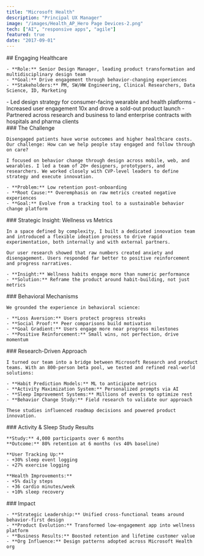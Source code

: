 ```yaml
---
title: "Microsoft Health"
description: "Principal UX Manager"
image: "/images/Health_AP_Hero Page Devices-2.png"
tech: ["AI", "responsive apps", "agile"]
featured: true
date: "2017-09-01"
---
```


<ImageGallery>
  <div>
    ## Engaging Healthcare

    - **Role:** Senior Design Manager, leading product transformation and multidisciplinary design team  
    - **Goal:** Drive engagement through behavior-changing experiences  
    - **Stakeholders:** PM, SW/HW Engineering, Clinical Researchers, Data Science, ID, Marketing  
  </div>
  <div>
    - Led design strategy for consumer-facing wearable and health platforms  
    - Increased user engagement 10x and drove a sold-out product launch  
    - Partnered across research and business to land enterprise contracts with hospitals and pharma clients  
  </div>
</ImageGallery>

<ImageGallery>
  <div>
    ### The Challenge

    Disengaged patients have worse outcomes and higher healthcare costs. Our challenge: How can we help people stay engaged and follow through on care?  

    I focused on behavior change through design across mobile, web, and wearables. I led a team of 20+ designers, prototypers, and researchers. We worked closely with CVP-level leaders to define strategy and execute innovation.

    - **Problem:** Low retention post-onboarding  
    - **Root Cause:** Overemphasis on raw metrics created negative experiences  
    - **Goal:** Evolve from a tracking tool to a sustainable behavior change platform  
  </div>

  <MDXImage
    src="/images/Health_HVI_surface.png"
    alt="Microsoft Band app"
  />
</ImageGallery>


<ImageGallery>
  <div>
   ### Strategic Insight: Wellness vs Metrics

    In a space defined by complexity, I built a dedicated innovation team and introduced a flexible ideation process to drive rapid experimentation, both internally and with external partners.

    Our user research showed that raw numbers created anxiety and disengagement. Users responded far better to positive reinforcement and progress narratives.

    - **Insight:** Wellness habits engage more than numeric performance  
    - **Solution:** Reframe the product around habit-building, not just metrics  
  </div>

  <MDXImage
    src="/images/Health_HVI_phones.png"
    alt="Microsoft Band app"
  />
</ImageGallery>


<ImageGallery>
  <div>
   ### Behavioral Mechanisms

    We grounded the experience in behavioral science:

    - **Loss Aversion:** Users protect progress streaks  
    - **Social Proof:** Peer comparisons build motivation  
    - **Goal Gradient:** Users engage more near progress milestones  
    - **Positive Reinforcement:** Small wins, not perfection, drive momentum  
  </div>

  <MDXImage
    src="/images/HealthActionPlan.png"
    alt="Microsoft Band app"
  />
</ImageGallery>


<ImageGallery>
  <div>
   ### Research-Driven Approach

    I turned our team into a bridge between Microsoft Research and product teams. With an 800-person beta pool, we tested and refined real-world solutions:

    - **Habit Prediction Models:** ML to anticipate metrics  
    - **Activity Maximization System:** Personalized prompts via AI  
    - **Sleep Improvement Systems:** Millions of events to optimize rest  
    - **Behavior Change Study:** Field research to validate our approach  

    These studies influenced roadmap decisions and powered product innovation.
  </div>

  <MDXImage
    src="/images/Health_AP_Hero Page Devices-2.png"
    alt="Microsoft Band app"
  />
</ImageGallery>


<ImageGallery>
  <div>
   ### Activity & Sleep Study Results

    **Study:** 4,000 participants over 6 months  
    **Outcome:** 80% retention at 6 months (vs 40% baseline)

    **User Tracking Up:**  
    - +30% sleep event logging  
    - +27% exercise logging  

    **Health Improvements:**  
    - +5% daily steps  
    - +36 cardio minutes/week  
    - +10% sleep recovery  
  </div>

  <MDXImage
    src="/images/Healthactivity_habits.png"
    alt="Microsoft Band app"
  />
</ImageGallery>


<ImageGallery>
  <div>
   ### Impact

    - **Strategic Leadership:** Unified cross-functional teams around behavior-first design  
    - **Product Evolution:** Transformed low-engagement app into wellness platform  
    - **Business Results:** Boosted retention and lifetime customer value  
    - **Org Influence:** Design patterns adopted across Microsoft Health org  
  </div>

  <MDXVideo
    src="/videos/Healthceo_demo_edit.m4v"
    autoplay={true}
    loop={true}
    muted={true}
    className="border border-gray-300 dark:border-gray-600"
  />
</ImageGallery>